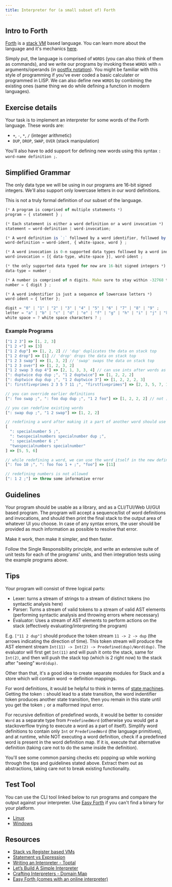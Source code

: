 ```yaml
---
title: Interpreter for (a small subset of) Forth
---
```


## Intro to Forth

[Forth](https://en.wikipedia.org/wiki/Forth_%28programming_language%29) is a [stack VM](https://en.wikipedia.org/wiki/Stack_machine) based language. You can learn more about the language and it's mechanics [here](https://www.forth.com/starting-forth/1-forth-stacks-dictionary/).

Simply put, the language is comprised of `WORDS` (you can also think of them as commands), and we write our programs by invoking these `WORDS` with `n` arguments/operands (in [postfix notation](https://en.wikipedia.org/wiki/Reverse_Polish_notation)). You might be familiar with this style of programming if you've ever coded a basic calculater or programmed in LISP. We can also define new `WORDS` by combining the existing ones (same thing we do while defining a function in modern languages).

## Exercise details

Your task is to implement an interpreter for some words of the Forth language. These words are:

- `+`, `-`, `*`, `/` (integer arithmetic)
- `DUP`, `DROP`, `SWAP`, `OVER` (stack manipulation)

You'll also have to add support for defining new words using this syntax `: word-name definition ;`.

## Simplified Grammar

The only data type we will be using in our programs are 16-bit signed integers. We'll also support only lowercase letters in our word definitions.

<Aside type="note">
This is not a truly formal definition of our subset of the language.
</Aside>

```js
(* A program is comprised of multiple statements *)
program = { statement } ;

(* Each statement is either a word definition or a word invocation *)
statement = word-definition | word-invocation;

(* A word definition is `:` followed by a word identifier, followed by `n` already defined words, followed by `;` *)
word-definition = word-ident, { white-space, word } ;

(* A word invocation is 0-n supported data types followed by a word indentifier *)
word-invocation = [{ data-type, white-space }], word-ident ;

(* the only supported data typed for now are 16-bit signed integers *)
data-type = number ;

(* A number is comprised of n digits. Make sure to stay within -32768 to 32767 *)
number = { digit } ;

(* A word indentifier is just a sequence of lowercase letters *)
word-ident = { letter };

digit = "0" | "1" | "2" | "3" | "4" | "5" | "6" | "7" | "8" | "9" ;
letter = "a" | "b" | "c" | "d" | "e" | "f" | "g" | "h" | "i" | "j" | "k" | "l" | "m" | "n" | "o" | "p" | "q" | "r" | "s" | "t" | "u" | "v" | "w" | "x" | "y" | "z" ;
white space = ? white space characters ? ;
```

### Example Programs

```js
["1 2 3"] => [1, 2, 3]
["1 2 +"] => [3]
["1 2 dup"] => [1, 2, 2] // 'dup' duplicates the data on stack top
["1 2 drop"] => [1] // 'drop' drops the data on stack top
["1 2 3 swap"] => [1, 3, 2] // 'swap' swaps the data on stack top
["1 2 3 over"] => [1, 2, 3, 2]
["1 2 swap 3 dup 4"] => [2, 1, 3, 3, 4] // can use ints after words as well
[": duptwice dup dup ;", "1 2 duptwice"] => [1, 2, 2, 2]
[": duptwice dup dup ;", "1 2 duptwice 3"] => [1, 2, 2, 2, 3]
[": firstfiveprimes 2 3 5 7 11 ;", "firstfiveprimes"] => [2, 3, 5, 7, 11]

// you can override earlier definitions
[": foo swap ;", ": foo dup dup ;", "1 2 foo"] => [1, 2, 2, 2] // not [2, 1]

// you can redefine existing words
[": swap dup ;", "1 2 swap"] => [1, 2, 2]

// redefining a word after making it a part of another word should use the earlier definition
[
  ": specialnumber 5 ;",
  ": twospecialnumbers specialnumber dup ;",
  ": specialnumber 6 ;"
  "twospecialnumbers specialnumber"
] => [5, 5, 6]

// while redefining a word, we can use the word itself in the new definition. It'll work if you have defined the feature above properly.
[": foo 10 ;", ": foo foo 1 + ;", "foo"] => [11]

// redefining numbers is not allowed
[": 1 2 ;"] => throw some informative error
```

## Guidelines

Your program should be usable as a library, and as a CLI/TUI/Web UI/GUI based program. The program will accept a sequence/list of word definitions and invocations, and should then print the final stack to the output area of whatever UI you choose. In case of any syntax errors, the user should be provided as much information as possible to resolve that error.

<Aside type="tip">
Make it work, then make it simpler, and then faster.
</Aside>

Follow the Single Responsibility principle, and write an extensive suite of unit tests for each of the programs' units, and then integration tests using the example programs above.

## Tips

Your program will consist of three logical parts:

- Lexer: turns a stream of strings to a stream of distinct tokens (no syntactic analysis here)
- Parser: Turns a stream of valid tokens to a stream of valid AST elements (performing syntactic analysis and throwing errors where necessary)
- Evaluator: Uses a stream of AST elements to perform actions on the stack (effectively evaluating/interpreting the program)

E.g. `["11 2 dup"]` should produce the token stream `11 -> 2 -> dup` (the arrows indicating the direction of time). This token stream will produce the AST element stream `Int(11) -> Int(2) -> Predefined(dup)/Word(dup)`. The evaluator will first get `Int(11)` and will push it onto the stack, same for `Int(2)`, and then will push the stack top (which is 2 right now) to the stack after "seeing" `Word(dup)`.

Other than that, it's a good idea to create separate modules for Stack and a store which will contain word -> definition mappings.

For word definitions, it would be helpful to think in terms of [state machines](https://en.wikipedia.org/wiki/Finite-state_machine). Getting the token `:` should lead to a state transition, the word indentifier token produces another state transition, then you remain in this state until you get the token `;` or a malformed input error.

For recursive definition of predefined words, it would be better to consider `Word` as a separate type from `PredefinedWord` (otherwise you would get a stackoverflow trying to execute a word as a part of itself). Simplify word definitions to contain only `Int` or `PredefinedWord` (the language primitives), and at runtime, while NOT executing a word definition, check if a predefined word is present in the word definition map. If it is, execute that alternative definition (taking care not to do the same inside the definition).

You'll see some common parsing checks etc popping up while working through the tips and guidelines stated above. Extract them out as abstractions, taking care not to break existing functionality.

## Test Tool

You can use the CLI tool linked below to run programs and compare the output against your interpreter. Use [Easy Forth](#resources) if you can't find a binary for your platform.

- [Linux](https://dev-portal-tools.s3.eu-central-1.amazonaws.com/forthrs)
- [Windows](https://dev-portal-tools.s3.eu-central-1.amazonaws.com/forthrs.exe)

## Resources

- [Stack vs Register based VMs](https://static.usenix.org/events/vee05/full_papers/p153-yunhe.pdf)
- [Statement vs Expression](https://www.freecodecamp.org/news/statement-vs-expression-whats-the-difference-in-programming/)
- [Writing an Interpreter - Toptal](https://www.toptal.com/scala/writing-an-interpreter)
- [Let’s Build A Simple Interpreter](https://ruslanspivak.com/lsbasi-part1/)
- [Crafting Interpreters - Domain Map](https://craftinginterpreters.com/a-map-of-the-territory.html)
- [Easy Forth (comes with an online interpreter)](https://skilldrick.github.io/easyforth/)
